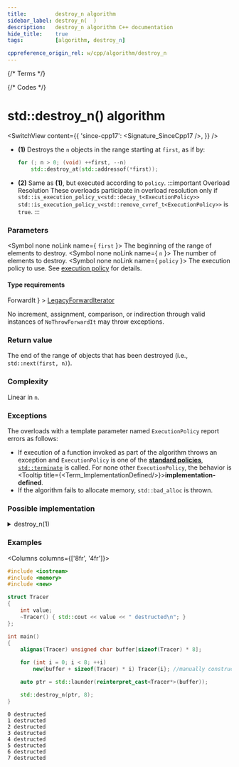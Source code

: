 ```yaml
---
title:         destroy_n algorithm
sidebar_label: destroy_n(  )
description:   destroy_n algorithm C++ documentation
hide_title:    true
tags:          [algorithm, destroy_n]

cppreference_origin_rel: w/cpp/algorithm/destroy_n
---
```



{/* Terms */}

{/* Codes */}


# std::destroy_n() algorithm

<SwitchView content={{
  'since-cpp17': <Signature_SinceCpp17 />,
}} />

- **(1)** Destroys the `n` objects in the range starting at `first`, as if by:
  ```cpp
  for (; n > 0; (void) ++first, --n)
      std::destroy_at(std::addressof(*first));
  ```

 - **(2)** Same as **(1)**, but executed according to `policy`.
  :::important Overload Resolution
  These overloads participate in overload resolution only if
  <Until v='cpp20'> <code>std::is_execution_policy_v&lt;std::decay_t&lt;ExecutionPolicy&gt;&gt;</code> </Until> <Since v='cpp20'> <code>std::is_execution_policy_v&lt;std::remove_cvref_t&lt;ExecutionPolicy&gt;&gt;</code> </Since> is <code>true</code>.
  :::

### Parameters

<SymbolTable>

  <Symbol none noLink name={ <code>first</code> }>
    The beginning of the range of elements to destroy.
  </Symbol>
  <Symbol none noLink name={ <code>n</code> }>
    The number of elements to destroy.
  </Symbol>
  <Symbol none noLink name={ <code>policy</code> }>
    The execution policy to use. See <a href="">execution policy</a> for details.
  </Symbol>

</SymbolTable>

#### Type requirements

<SymbolTable>
  <Symbol none noLink name={ <code>ForwardIt</code> } >
    <a href="/docs/named_req/LegacyForwardIterator">LegacyForwardIterator</a>
  </Symbol>
</SymbolTable>

No increment, assignment, comparison, or indirection through valid instances of `NoThrowForwardIt` may throw exceptions.

### Return value

The end of the range of objects that has been destroyed (i.e., `std::next(first, n)`).

### Complexity

Linear in `n`.

### Exceptions

The overloads with a template parameter named `ExecutionPolicy` report errors as follows:
- If execution of a function invoked as part of the algorithm throws an exception and `ExecutionPolicy` is one of the [**standard policies**](#), [`std::terminate`](#) is called.
	For none other `ExecutionPolicy`, the behavior is <Tooltip title={<Term_ImplementationDefined/>}>**implementation-defined**</Tooltip>.
- If the algorithm fails to allocate memory, `std::bad_alloc` is thrown.

### Possible implementation

<details>
<summary>destroy_n(1)</summary>

```cpp

template<class ForwardIt, class Size>
constexpr // since C++20
ForwardIt destroy_n(ForwardIt first, Size n)
{
    for (; n > 0; (void) ++first, --n)
        std::destroy_at(std::addressof(*first));
    return first;
}
```

</details>

### Examples

<Columns columns={['8fr', '4fr']}>
<div>

```cpp title='Main.cpp' showLineNumbers
#include <iostream>
#include <memory>
#include <new>

struct Tracer
{
    int value;
    ~Tracer() { std::cout << value << " destructed\n"; }
};

int main()
{
    alignas(Tracer) unsigned char buffer[sizeof(Tracer) * 8];

    for (int i = 0; i < 8; ++i)
        new(buffer + sizeof(Tracer) * i) Tracer{i}; //manually construct objects

    auto ptr = std::launder(reinterpret_cast<Tracer*>(buffer));

    std::destroy_n(ptr, 8);
}
```

</div>
<div>

```plaintext title="Output"
0 destructed
1 destructed
2 destructed
3 destructed
4 destructed
5 destructed
6 destructed
7 destructed
```

</div>
</Columns>

